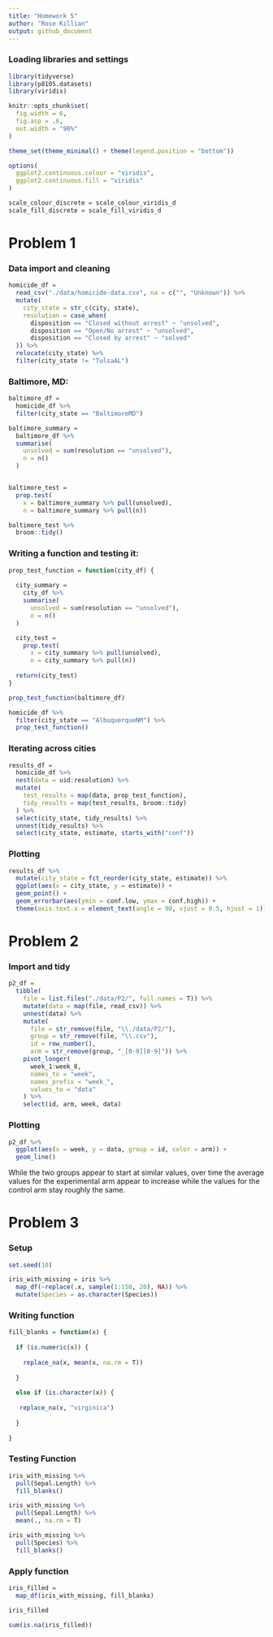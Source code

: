 ```yaml
---
title: "Homework 5"
author: "Rose Killian"
output: github_document
---
```


### Loading libraries and settings

```r
library(tidyverse)
library(p8105.datasets)
library(viridis)

knitr::opts_chunk$set(
  fig.width = 6,
  fig.asp = .6,
  out.width = "90%"
)

theme_set(theme_minimal() + theme(legend.position = "bottom"))

options(
  ggplot2.continuous.colour = "viridis",
  ggplot2.continuous.fill = "viridis"
)

scale_colour_discrete = scale_colour_viridis_d
scale_fill_discrete = scale_fill_viridis_d

```

# Problem 1

### Data import and cleaning

```r
homicide_df = 
  read_csv("./data/homicide-data.csv", na = c("", "Unknown")) %>% 
  mutate(
    city_state = str_c(city, state),
    resolution = case_when(
      disposition == "Closed without arrest" ~ "unsolved",
      disposition == "Open/No arrest" ~ "unsolved",
      disposition == "Closed by arrest" ~ "solved"
  )) %>% 
  relocate(city_state) %>% 
  filter(city_state != "TulsaAL")
```

### Baltimore, MD:

```r
baltimore_df = 
  homicide_df %>% 
  filter(city_state == "BaltimoreMD")

baltimore_summary = 
  baltimore_df %>% 
  summarise(
    unsolved = sum(resolution == "unsolved"),
    n = n()
  )


baltimore_test = 
  prop.test(
    x = baltimore_summary %>% pull(unsolved),
    n = baltimore_summary %>% pull(n))

baltimore_test %>% 
  broom::tidy()
```

### Writing a function and testing it:

```r
prop_test_function = function(city_df) {
  
  city_summary = 
    city_df %>% 
    summarise(
      unsolved = sum(resolution == "unsolved"),
      n = n()
  )

  city_test = 
    prop.test(
      x = city_summary %>% pull(unsolved),
      n = city_summary %>% pull(n))
  
  return(city_test)
}

prop_test_function(baltimore_df)

homicide_df %>% 
  filter(city_state == "AlbuquerqueNM") %>% 
  prop_test_function()
```

### Iterating across cities

```r
results_df = 
  homicide_df %>% 
  nest(data = uid:resolution) %>% 
  mutate(
    test_results = map(data, prop_test_function),
    tidy_results = map(test_results, broom::tidy)
  ) %>% 
  select(city_state, tidy_results) %>% 
  unnest(tidy_results) %>% 
  select(city_state, estimate, starts_with("conf"))
```

### Plotting

```r
results_df %>% 
  mutate(city_state = fct_reorder(city_state, estimate)) %>% 
  ggplot(aes(x = city_state, y = estimate)) +
  geom_point() +
  geom_errorbar(aes(ymin = conf.low, ymax = conf.high)) +
  theme(axis.text.x = element_text(angle = 90, vjust = 0.5, hjust = 1))
```

# Problem 2

### Import and tidy

```r
p2_df =
  tibble(
    file = list.files("./data/P2/", full.names = T)) %>%
    mutate(data = map(file, read_csv)) %>% 
    unnest(data) %>% 
    mutate(
      file = str_remove(file, "\\./data/P2/"),
      group = str_remove(file, "\\.csv"),
      id = row_number(),
      arm = str_remove(group, "_[0-9][0-9]")) %>%
    pivot_longer(
      week_1:week_8,
      names_to = "week",
      names_prefix = "week_",
      values_to = "data"
    ) %>% 
    select(id, arm, week, data) 
```

### Plotting

```r

p2_df %>% 
  ggplot(aes(x = week, y = data, group = id, color = arm)) +
  geom_line()
```

While the two groups appear to start at similar values, over time the average values for the experimental arm appear to increase while the values for the control arm stay roughly the same. 

# Problem 3

### Setup

```r
set.seed(10)

iris_with_missing = iris %>% 
  map_df(~replace(.x, sample(1:150, 20), NA)) %>%
  mutate(Species = as.character(Species))
```

### Writing function

```r
fill_blanks = function(x) {
  
  if (is.numeric(x)) {
    
    replace_na(x, mean(x, na.rm = T))
      
  }
  
  else if (is.character(x)) {
    
   replace_na(x, "virginica")
    
  }
  
}
```

### Testing Function

```r
iris_with_missing %>% 
  pull(Sepal.Length) %>% 
  fill_blanks()

iris_with_missing %>% 
  pull(Sepal.Length) %>% 
  mean(., na.rm = T)

iris_with_missing %>% 
  pull(Species) %>% 
  fill_blanks()
```

### Apply function

```r
iris_filled = 
  map_df(iris_with_missing, fill_blanks)

iris_filled

sum(is.na(iris_filled))
```

